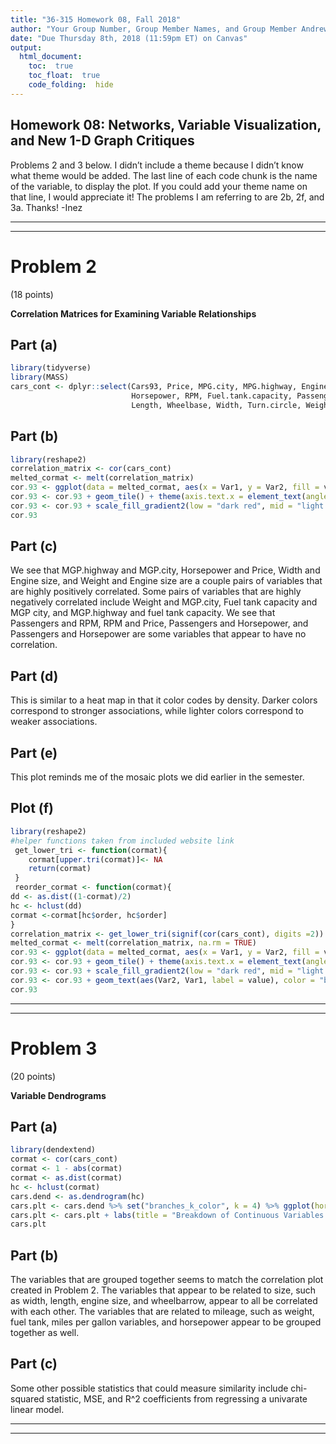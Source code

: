 ---
title: "36-315 Homework 08, Fall 2018"
author: "Your Group Number, Group Member Names, and Group Member AndrewIDs Here"
date: "Due Thursday 8th, 2018 (11:59pm ET) on Canvas"
output: 
  html_document:
    toc:  true
    toc_float:  true
    code_folding:  hide
---

##  Homework 08:  Networks, Variable Visualization, and New 1-D Graph Critiques

Problems 2 and 3 below. I didn't include a theme because I didn't know what theme would be added. The last line of each code chunk is the name of the variable, to display the plot. If you could add your theme name on that line, I would appreciate it! The problems I am referring to are 2b, 2f, and 3a. Thanks! -Inez

***
***



#  Problem 2 {.tabset}

(18 points)

**Correlation Matrices for Examining Variable Relationships**

## Part (a)

```{r, warning = F, message = F}
library(tidyverse)
library(MASS)
cars_cont <- dplyr::select(Cars93, Price, MPG.city, MPG.highway, EngineSize, 
                           Horsepower, RPM, Fuel.tank.capacity, Passengers,
                           Length, Wheelbase, Width, Turn.circle, Weight)
```

## Part (b)

```{r, warning = F, message = F}
library(reshape2)
correlation_matrix <- cor(cars_cont)
melted_cormat <- melt(correlation_matrix)
cor.93 <- ggplot(data = melted_cormat, aes(x = Var1, y = Var2, fill = value)) + labs(title = "Correlation Matrix for Cars93 Dataset", x = "1st Variable", y = "2nd Variable")
cor.93 <- cor.93 + geom_tile() + theme(axis.text.x = element_text(angle=90, hjust=1)) 
cor.93 <- cor.93 + scale_fill_gradient2(low = "dark red", mid = "light grey", high = "dark blue", limits = c(-1,1)) 
cor.93
```

## Part (c)

We see that MGP.highway and MGP.city, Horsepower and Price, Width and Engine size, and Weight and Engine size are a couple pairs of variables that are highly positively correlated. Some pairs of variables that are highly negatively correlated include Weight and MGP.city, Fuel tank capacity and MGP city, and MGP.highway and fuel tank capacity. We see that Passengers and RPM, RPM and Price, Passengers and Horsepower, and Passengers and Horsepower are some variables that appear to have no correlation. 

## Part (d)

This is similar to a heat map in that it color codes by density. Darker colors correspond to stronger associations, while lighter colors correspond to weaker associations.

## Part (e)

This plot reminds me of the mosaic plots we did earlier in the semester.

## Plot (f)

```{r, warning=FALSE, message=FALSE}
library(reshape2)
#helper functions taken from included website link
 get_lower_tri <- function(cormat){
    cormat[upper.tri(cormat)]<- NA
    return(cormat)
 }
 reorder_cormat <- function(cormat){
dd <- as.dist((1-cormat)/2)
hc <- hclust(dd)
cormat <-cormat[hc$order, hc$order]
}
correlation_matrix <- get_lower_tri(signif(cor(cars_cont), digits =2))
melted_cormat <- melt(correlation_matrix, na.rm = TRUE)
cor.93 <- ggplot(data = melted_cormat, aes(x = Var1, y = Var2, fill = value)) + labs(title = "Correlation Matrix for Cars93 Dataset", x = "1st Variable", y = "2nd Variable")
cor.93 <- cor.93 + geom_tile() + theme(axis.text.x = element_text(angle=90, hjust=1)) 
cor.93 <- cor.93 + scale_fill_gradient2(low = "dark red", mid = "light grey", high = "dark blue", limits = c(-1,1)) 
cor.93 <- cor.93 + geom_text(aes(Var2, Var1, label = value), color = "black", size = 4)
cor.93
```

***
***



#  Problem 3 {.tabset}

(20 points)

**Variable Dendrograms**

## Part (a)


```{r, message=FALSE,warning=FALSE, fig.height=10, fig.width=10}
library(dendextend)
cormat <- cor(cars_cont)
cormat <- 1 - abs(cormat)
cormat <- as.dist(cormat)
hc <- hclust(cormat)
cars.dend <- as.dendrogram(hc) 
cars.plt <- cars.dend %>% set("branches_k_color", k = 4) %>% ggplot(horiz=T)
cars.plt <- cars.plt + labs(title = "Breakdown of Continuous Variables in Cars93 Dataset", x = "Variables", y = "Height") + scale_color_brewer(palette = "Dark2")
cars.plt
```

## Part (b)

The variables that are grouped together seems to match the correlation plot created in Problem 2. The variables that appear to be related to size, such as width, length, engine size, and wheelbarrow, appear to all be correlated with each other. The variables that are related to mileage, such as weight, fuel tank, miles per gallon variables, and horsepower appear to be grouped together as well.

## Part (c)

Some other possible statistics that could measure similarity include chi-squared statistic, MSE, and R^2 coefficients from regressing a univarate linear model.

***
***



